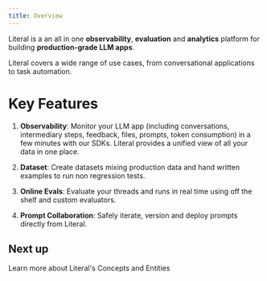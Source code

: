 ```yaml
---
title: Overview
---
```


Literal is a an all in one **observability**, **evaluation** and **analytics** platform for building **production-grade LLM apps**.

Literal covers a wide range of use cases, from conversational applications to task automation.

# Key Features

1. **Observability**: Monitor your LLM app (including conversations, intermediary steps, feedback, files, prompts, token consumption) in a few minutes with our SDKs. Literal provides a unified view of all your data in one place.

2. **Dataset**: Create datasets mixing production data and hand written examples to run non regression tests.

3. **Online Evals**: Evaluate your threads and runs in real time using off the shelf and custom evaluators.

4. **Prompt Collaboration**: Safely iterate, version and deploy prompts directly from Literal.

## Next up

<Card title="Install the Literal SDK" icon="code" href="/get-started/installation">
  Learn more about Literal's Concepts and Entities
</Card>